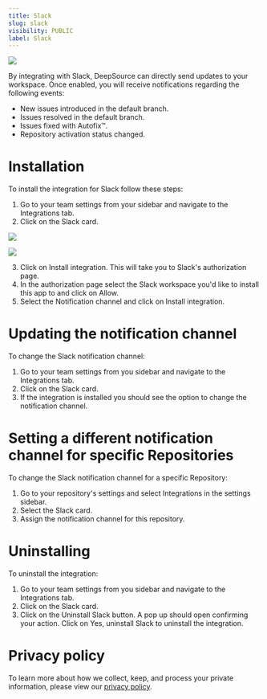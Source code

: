 ```yaml
---
title: Slack
slug: slack
visibility: PUBLIC
label: Slack
---
```

![](https://files.readme.io/47fe411-slack.png)

By integrating with Slack, DeepSource can directly send updates to your workspace. Once enabled, you will receive notifications regarding the following events:

- New issues introduced in the default branch.
- Issues resolved in the default branch.
- Issues fixed with Autofix™.
- Repository activation status changed.

# Installation

To install the integration for Slack follow these steps:

1. Go to your team settings from your sidebar and navigate to the Integrations tab.
2. Click on the Slack card.

![](https://files.readme.io/369274c-SCR-20231017-lsjf.png)


![](https://files.readme.io/9dcc799-SCR-20231017-lslw.png)


3. Click on Install integration. This will take you to Slack's authorization page.
4. In the authorization page select the Slack workspace you'd like to install this app to and click on Allow.
5. Select the Notification channel and click on Install integration.

# Updating the notification channel

To change the Slack notification channel:

1. Go to your team settings from you sidebar and navigate to the Integrations tab.
2. Click on the Slack card.
3. If the integration is installed you should see the option to change the notification channel.

# Setting a different notification channel for specific Repositories

To change the Slack notification channel for a specific Repository:

1. Go to your repository's settings and select Integrations in the settings sidebar.
2. Select the Slack card.
3. Assign the notification channel for this repository.

# Uninstalling

To uninstall the integration:

1. Go to your team settings from you sidebar and navigate to the Integrations tab.
2. Click on the Slack card.
3. Click on the Uninstall Slack button. A pop up should open confirming your action. Click on Yes, uninstall Slack to uninstall the integration.

# Privacy policy

To learn more about how we collect, keep, and process your private information, please view our [privacy policy](https://deepsource.com/legal/privacy).

